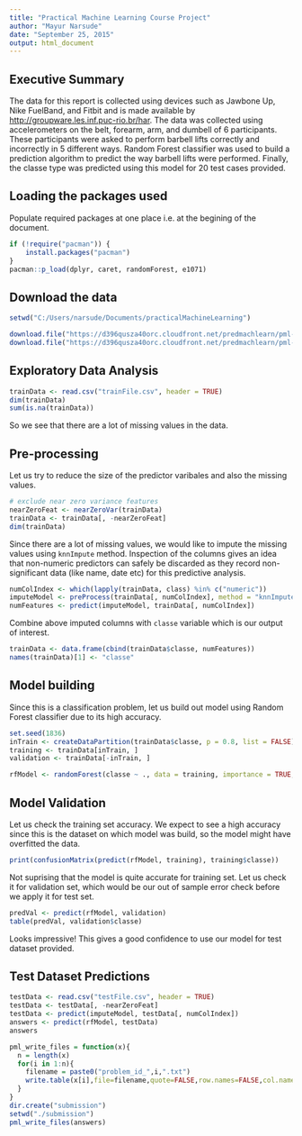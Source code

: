 ```yaml
---
title: "Practical Machine Learning Course Project"
author: "Mayur Narsude"
date: "September 25, 2015"
output: html_document
---
```


## Executive Summary
The data for this report is collected using devices such as Jawbone Up, Nike FuelBand, and Fitbit and is made available by [http://groupware.les.inf.puc-rio.br/har](http://groupware.les.inf.puc-rio.br/har). The data was collected using accelerometers on the belt, forearm, arm, and dumbell of 6 participants. These participants were asked to perform barbell lifts correctly and incorrectly in 5 different ways. Random Forest classifier was used to build a prediction algorithm to predict the way barbell lifts were performed. Finally, the classe type was predicted using this model for 20 test cases provided. 

## Loading the packages used
Populate required packages at one place i.e. at the begining of the document.

```r

if (!require("pacman")) {
    install.packages("pacman")
}
pacman::p_load(dplyr, caret, randomForest, e1071)

```

## Download the data

```r

setwd("C:/Users/narsude/Documents/practicalMachineLearning")

download.file("https://d396qusza40orc.cloudfront.net/predmachlearn/pml-training.csv", destfile = "trainFile.csv", method = "curl")
download.file("https://d396qusza40orc.cloudfront.net/predmachlearn/pml-testing.csv", destfile = "testFile.csv", method = "curl")

```

## Exploratory Data Analysis

```r

trainData <- read.csv("trainFile.csv", header = TRUE)
dim(trainData)
sum(is.na(trainData))

```

So we see that there are a lot of missing values in the data. 

## Pre-processing

Let us try to reduce the size of the predictor varibales and also the missing values.

```r

# exclude near zero variance features
nearZeroFeat <- nearZeroVar(trainData)
trainData <- trainData[, -nearZeroFeat]
dim(trainData)

```

Since there are a lot of missing values, we would like to impute the missing values using `knnImpute` method. Inspection of the columns gives an idea that  non-numeric predictors can safely be discarded as they record non-significant data (like name, date etc) for this predictive analysis.

```r

numColIndex <- which(lapply(trainData, class) %in% c("numeric"))
imputeModel <- preProcess(trainData[, numColIndex], method = "knnImpute")
numFeatures <- predict(imputeModel, trainData[, numColIndex])

```

Combine above imputed columns with `classe` variable which is our output of interest.

```r

trainData <- data.frame(cbind(trainData$classe, numFeatures))
names(trainData)[1] <- "classe"

```

## Model building

Since this is a classification problem, let us build out model using Random Forest classifier due to its high accuracy.

```r

set.seed(1836)
inTrain <- createDataPartition(trainData$classe, p = 0.8, list = FALSE)
training <- trainData[inTrain, ]
validation <- trainData[-inTrain, ]

rfModel <- randomForest(classe ~ ., data = training, importance = TRUE, ntree = 25)

```

## Model Validation 

Let us check the training set accuracy. We expect to see a high accuracy since this is the dataset on which model was build, so the model might have overfitted the data.

```r

print(confusionMatrix(predict(rfModel, training), training$classe))

```

Not suprising that the model is quite accurate for training set. Let us check it for validation set, which would be our out of sample error check before we apply it for test set.

```r

predVal <- predict(rfModel, validation)
table(predVal, validation$classe)

```

Looks impressive! This gives a good confidence to use our model for test dataset provided.

## Test Dataset Predictions

```r
testData <- read.csv("testFile.csv", header = TRUE)
testData <- testData[, -nearZeroFeat]
testData <- predict(imputeModel, testData[, numColIndex])
answers <- predict(rfModel, testData)
answers
```


```r

pml_write_files = function(x){
  n = length(x)
  for(i in 1:n){
    filename = paste0("problem_id_",i,".txt")
    write.table(x[i],file=filename,quote=FALSE,row.names=FALSE,col.names=FALSE)
  }
}
dir.create("submission")
setwd("./submission")
pml_write_files(answers)
```

